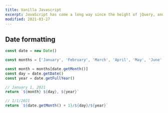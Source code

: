 ```yaml
---
title: Vanilla Javascript
excerpt: JavaScript has come a long way since the height of jQuery, and many solutions that were best outsourced to a package are now easy to build in plain JS.
modified: 2021-03-27
---
```


## Date formatting

```js
const date = new Date()

const months = ['January', 'February', 'March', 'April', 'May', 'June', 'July', 'August', 'September', 'October', 'November', 'December'];

const month = months[date.getMonth()]
const day = date.getDate()
const year = date.getFullYear()

// January 1, 2021
return `${month} ${day}, ${year}`

// 1/1/2021
return `${date.getMonth() + 1}/${day}/${year}`
```